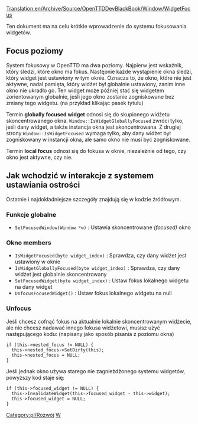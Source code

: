 [[Translation:en/Archive/Source/OpenTTDDevBlackBook/Window/WidgetFocus]]
 
<!--{{DevDoc}}-->{{pl/Rozwój}}

Ten dokument ma na celu krótkie wprowadzenie do systemu fokusowania widgetów. 

== Focus poziomy ==
System fokusowy w OpenTTD ma dwa poziomy. Najpierw jest wskaźnik, który śledzi, które okno ma fokus. Następnie każde wystąpienie okna śledzi, który widget jest ustawiony w tym oknie. Oznacza to, że okno, które nie jest aktywne, nadal pamięta, który widżet był globalnie ustawiony, zanim inne okno nie ukradło go. Ten widget może później stać się widgetem zorientowanym globalnie, jeśli jego okno zostanie zogniskowane bez zmiany tego widgetu. (na przykład klikając pasek tytułu)

Termin '''globally focused widget''' odnosi się do skupionego widżetu skoncentrowanego okna. <code>Window::IsWidgetGloballyFocused</code> zwróci tylko, jeśli dany widget, a także instancja okna jest skoncentrowana. Z drugiej strony <code>Window::IsWidgetFocused</code> wymaga tylko, aby dany widżet był zogniskowany w instancji okna, ale samo okno nie musi być zogniskowane.

Termin '''local focus''' odnosi się do fokusa w oknie, niezależnie od tego, czy okno jest aktywne, czy nie.

== Jak wchodzić w interakcje z systemem ustawiania ostrości ==
Ostatnie i najdokładniejsze szczegóły znajdują się w kodzie źródłowym.

=== Funkcje globalne ===
* <code>SetFocusedWindow(Window *w)</code> : Ustawia skoncentrowane ''(focused)'' okno

=== Okno members ===
* <code>IsWidgetFocused(byte widget_index)</code> : Sprawdza, czy dany widżet jest ustawiony w oknie
* <code>IsWidgetGloballyFocused(byte widget_index)</code> : Sprawdza, czy dany widżet jest globalnie skoncentrowany
* <code>SetFocusedWidget(byte widget_index)</code> : Ustaw fokus lokalnego widgetu na dany widget
* <code>UnfocusFocusedWidget()</code> : Ustaw fokus lokalnego widgetu na null

=== Unfocus ===
Jeśli chcesz cofnąć fokus na aktualnie lokalnie skoncentrowanym widżecie, ale nie chcesz nadawać innego fokusa widżetowi, musisz użyć następującego kodu: (napisany jako sposób pisania z poziomu okna)
 if (this->nested_focus != NULL) {
   this->nested_focus->SetDirty(this);
   this->nested_focus = NULL;
 }


Jeśli jednak okno używa starego nie zagnieżdżonego systemu widgetów, powyższy kod staje się:
 if (this->focused_widget != NULL) {
   this->InvalidateWidget(this->focused_widget - this->widget);
   this->focused_widget = NULL;
 }

<!--[[Category:Development]]--> [[Category:pl/Rozwój]]
<!--[[Category:OpenTTDDevBlackBook|W]]--> [[Category:pl/OpenTTDDevBlackBook|W]]